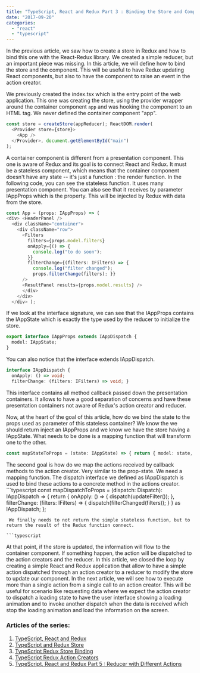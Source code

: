 ```yaml
---
title: "TypeScript, React and Redux Part 3 : Binding the Store and Component"
date: "2017-09-20"
categories: 
  - "react"
  - "typescript"
---
```


In the previous article, we saw how to create a store in Redux and how to bind this one with the React-Redux library. We created a simple reducer, but an important piece was missing. In this article, we will define how to bind the store and the component. This will be useful to have Redux updating React components, but also to have the component to raise an event in the action creator.

We previously created the index.tsx which is the entry point of the web application. This one was creating the store, using the provider wrapper around the container component `app` and was hooking the component to an HTML tag. We never defined the container component "app".

```typescript
const store = createStore(appReducer); ReactDOM.render(
  <Provider store={store}> 
    <App /> 
  </Provider>, document.getElementById("main")
); 
``` 


A container component is different from a presentation component. This one is aware of Redux and its goal is to connect React and Redux. It must be a stateless component, which means that the container component doesn't have any state -- it's just a function : the render function. In the following code, you can see the stateless function. It uses many presentation component. You can also see that it receives by parameter IAppProps which is the property. This will be injected by Redux with data from the store.

```typescript
const App = (props: IAppProps) => (
<div> <HeaderPanel /> 
  <div className="container"> 
    <div className="row"> 
      <Filters 
        filters={props.model.filters} 
        onApply={() => { 
          console.log("to do soon"); 
        }} 
        filterChange={(filters: IFilters) => { 
          console.log("filter changed"); 
          props.filterChange(filters); }} 
      /> 
      <ResultPanel results={props.model.results} /> 
      </div> 
    </div> 
  </div> ); 
``` 


If we look at the interface signature, we can see that the IAppProps contains the IAppState which is exactly the type used by the reducer to initialize the store.

```typescript
export interface IAppProps extends IAppDispatch { 
  model: IAppState; 
} 
``` 


You can also notice that the interface extends IAppDispatch. 

```typescript
interface IAppDispatch { 
  onApply: () => void; 
  filterChange: (filters: IFilters) => void; } 

``` 
 This interface contains all method callback passed down the presentation containers. It allows to have a good separation of concerns and have these presentation containers not aware of Redux's action creator and reducer.

Now, at the heart of the goal of this article, how do we bind the state to the props used as parameter of this stateless container? We know the we should return inject an IAppProps and we know we have the store having a IAppState. What needs to be done is a mapping function that will transform one to the other.

```typescript
const mapStateToProps = (state: IAppState) => { return { model: state, } as IAppProps }; 
``` 


The second goal is how do we map the actions received by callback methods to the action creator. Very similar to the prop-state. We need a mapping function. The dispatch interface we defined as IAppDispatch is used to bind these actions to a concrete method in the actions creator. ```typescript
const mapDispatchToProps = (dispatch: Dispatch<IAppState>): IAppDispatch => { return { onApply: () => { dispatch(updateFilter()); }, filterChange: (filters: IFilters) => { dispatch(filterChanged(filters)); } } as IAppDispatch; }; 
``` 
 We finally needs to not return the simple stateless function, but to return the result of the Redux function connect. 
 
```typescript
``` 


At that point, if the store is updated, the information will flow to the container component. If something happen, the action will be dispatched to the action creators and the reducer. In this article, we closed the loop by creating a simple React and Redux application that allow to have a simple action dispatched through an action creator to a reducer to modify the store to update our component. In the next article, we will see how to execute more than a single action from a single call to an action creator. This will be useful for scenario like requesting data where we expect the action creator to dispatch a loading state to have the user interface showing a loading animation and to invoke another dispatch when the data is received which stop the loading animation and load the information on the screen.

### Articles of the series:

1. [TypeScript, React and Redux](http://patrickdesjardins.com/blog/typescript-react-and-redux-part-1-the-big-picture)
2. [TypeScript and Redux Store](http://patrickdesjardins.com/blog/typescript-react-and-redux-part-2-creating-the-store-and-the-reducer)
3. [TypeScript Redux Store Binding](http://patrickdesjardins.com/blog/typescript-react-and-redux-part-3-binding-the-store-and-component)
4. [TypeScript Redux Action Creators](http://patrickdesjardins.com/blog/typescript-react-and-redux-part-4-multiple-returns-from-action-creator)
5. [TypeScript, React and Redux Part 5 : Reducer with Different Actions](http://patrickdesjardins.com/blog/typescript-react-and-redux-part-5-reducer-with-different-actions)
